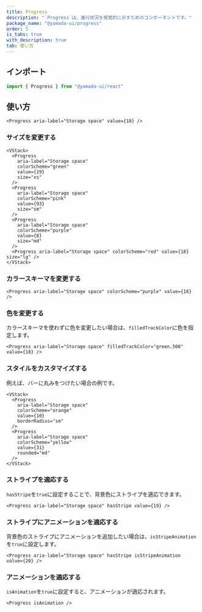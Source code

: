 ```yaml
---
title: Progress
description: "`Progress`は、進行状況を視覚的に示すためのコンポーネントです。"
package_name: "@yamada-ui/progress"
order: 5
is_tabs: true
with_description: true
tab: 使い方
---
```


## インポート

```ts
import { Progress } from "@yamada-ui/react"
```

## 使い方

```tsx
<Progress aria-label="Storage space" value={18} />
```

### サイズを変更する

```tsx
<VStack>
  <Progress
    aria-label="Storage space"
    colorScheme="green"
    value={19}
    size="xs"
  />
  <Progress
    aria-label="Storage space"
    colorScheme="pink"
    value={93}
    size="sm"
  />
  <Progress
    aria-label="Storage space"
    colorScheme="purple"
    value={8}
    size="md"
  />
  <Progress aria-label="Storage space" colorScheme="red" value={18} size="lg" />
</VStack>
```

### カラースキーマを変更する

```tsx
<Progress aria-label="Storage space" colorScheme="purple" value={18} />
```

### 色を変更する

カラースキーマを使わずに色を変更したい場合は、`filledTrackColor`に色を指定します。

```tsx
<Progress aria-label="Storage space" filledTrackColor="green.500" value={18} />
```

### スタイルをカスタマイズする

例えば、バーに丸みをつけたい場合の例です。

```tsx
<VStack>
  <Progress
    aria-label="Storage space"
    colorScheme="orange"
    value={10}
    borderRadius="sm"
  />
  <Progress
    aria-label="Storage space"
    colorScheme="yellow"
    value={31}
    rounded="md"
  />
</VStack>
```

### ストライプを適応する

`hasStripe`を`true`に設定することで、背景色にストライプを適応できます。

```tsx
<Progress aria-label="Storage space" hasStripe value={19} />
```

### ストライプにアニメーションを適応する

背景色のストライプにアニメーションを追加したい場合は、`isStripeAnimation`を`true`に設定します。

```tsx
<Progress aria-label="Storage space" hasStripe isStripeAnimation value={20} />
```

### アニメーションを適応する

`isAnimation`を`true`に設定すると、アニメーションが適応されます。

```tsx
<Progress isAnimation />
```
